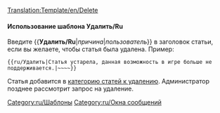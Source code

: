 <noinclude>[[Translation:Template/en/Delete]]</noinclude><noinclude></noinclude>{{en/Ambox| type  = delete
| text  = Данная статья/пользователь помечен к удалению.<p><strong>Причина:</strong> {{{1|Не приводится}}}</p><p><strong>Запрос:</strong> {{{2|Не приведен}}}</p>
}}<includeonly>{{{3|[[Category:en/Requests for deletion]]}}}</includeonly><noinclude>

====Использование шаблона Удалить/Ru====
Введите <nowiki>{{</nowiki>'''Удалить/Ru'''|''причина''|''пользователь''<nowiki>}}</nowiki> в заголовок статьи, если вы желаете, чтобы статья была удалена. Пример:
<pre>{{ru/Удалить|Статья устарела, данная возможность в игре больше не поддерживается.|~~~~}}</pre>
Статья добавится в [[:Category:en/Requests for deletion|категорию статей к удалению]]. Администратор позднее рассмотрит запрос на удаление.

[[Category:ru/Шаблоны]][[Category:ru/Окна сообщений]]</noinclude>